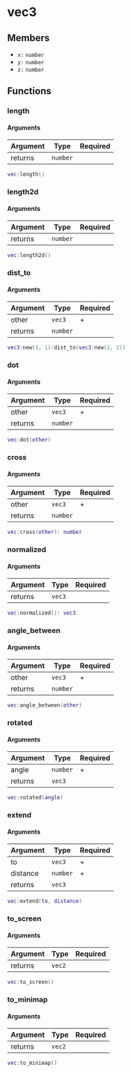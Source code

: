 # vec3

## Members

- `x:` `number`
- `y:` `number`
- `z:` `number`

## Functions

### length

#### Arguments

| Argument | Type     | Required |
|----------|----------|----------|
| returns  | `number` |          |

```lua
vec:length()
```

### length2d

#### Arguments

| Argument | Type     | Required |
|----------|----------|----------|
| returns  | `number` |          |

```lua
vec:length2d()
```

### dist_to

#### Arguments

| Argument | Type     | Required |
|----------|----------|----------|
| other    | `vec3`   | +        |
| returns  | `number` |          |
```lua
vec3:new(1, 1):dist_to(vec3:new(2, 2))
```

### dot

#### Arguments

| Argument | Type     | Required |
|----------|----------|----------|
| other    | `vec3`   | +        |
| returns  | `number` |          |

```lua
vec:dot(other)
```

### cross

#### Arguments

| Argument | Type     | Required |
|----------|----------|----------|
| other    | `vec3`   | +        |
| returns  | `number` |          |

```lua
vec:cross(other): number
```

### normalized

#### Arguments

| Argument | Type   | Required |
|----------|--------|----------|
| returns  | `vec3` |          |

```lua
vec:normalized(): vec3
```

### angle_between

#### Arguments

| Argument | Type     | Required |
|----------|----------|----------|
| other    | `vec3`   | +        |
| returns  | `number` |          |

```lua
vec:angle_between(other)
```

### rotated

#### Arguments

| Argument | Type     | Required |
|----------|----------|----------|
| angle    | `number` | +        |
| returns  | `vec3`   |          |


```lua
vec:rotated(angle)
```

### extend

#### Arguments

| Argument | Type     | Required |
|----------|----------|----------|
| to       | `vec3`   | +        |
| distance | `number` | +        |
| returns  | `vec3`   |          |


```lua
vec:extend(to, distance)
```

### to_screen

#### Arguments

| Argument | Type     | Required |
|----------|----------|----------|
| returns  | `vec2`   |          |

```lua
vec:to_screen()
```

### to_minimap

#### Arguments

| Argument | Type     | Required |
|----------|----------|----------|
| returns  | `vec2`   |          |

```lua
vec:to_minimap()
```
